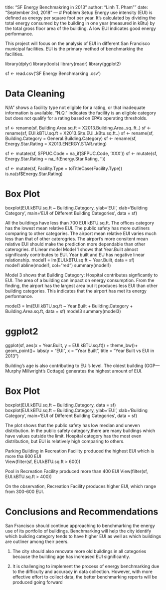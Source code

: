 title: "SF Energy Benchmakring in 2013"
author: "Linh T. Pham"" 
date: "September 3rd, 2018"
---
# Problem Setup 
Energy use intensity (EUI) is defined as energy per square foot per year. It’s calculated by dividing the total energy consumed by the building in one year (measured in kBtu) by the total gross floor area of the building. A low EUI indicates good energy performance.

This project will focus on the analysis of EUI in different San Francisco municipal facilities. EUI is the primary method of benchmarking the facilities. 

library(dplyr)
library(tools)
library(readr)
library(ggplot2)

sf <- read.csv('SF Energy Benchmarking .csv')

# Data Cleaning
N/A” shows a facility type not eligible for a rating, or that inadequate information is available. “N.Q.” indicates the facility is an eligible category but does not qualify for a rating based on EPA’s operating thresholds. 

sf <- rename(sf, Building.Area.sq.ft = X2013.Building.Area..sq..ft..)
sf <- rename(sf, EUI.kBTU.sq.ft = X2013.Site.EUI..kBtu.sq.ft..)
sf <- rename(sf, Building.Category = General.Building.Category)
sf <- rename(sf, Energy.Star.Rating = X2013.ENERGY.STAR.rating)

sf <- mutate(sf, SFPUC.Code = na_if(SFPUC.Code, 'XXX'))
sf <- mutate(sf, Energy.Star.Rating = na_if(Energy.Star.Rating, ''))

sf <- mutate(sf, Facility.Type = toTitleCase(Facility.Type))
is.na(sf$Energy.Star.Rating)

# Box Plot

boxplot(EUI.kBTU.sq.ft ~ Building.Category, ylab='EUI', xlab='Building Category', main='EUI of Different Building Categories', data = sf) 

All the buildings have less than 700 EUI kBTU.sq.ft. The offices category has the lowest mean relative EUI. The public safety has more outliners comparing to other categories. The airport mean relative EUI varies much less than that of other caterogries. The airport's more consitent mean relative EUI should make the prediction more dependable than other caterogries. 
# Linear model 
Model 1 shows that Year.Built almost significanly contributes to EUI. Year built and EU has negative linear relationship. 
model1 = lm(EUI.kBTU.sq.ft ~ Year.Built, data = sf)  
model1
abline(model1, col="red")
summary(model1)

Model 3 shows that Building Category: Hospital contributes signficantly to EUI.
The area of a building can impact on energy consumption. From the finding, the airport has the largest area but it produces less EUI than other building categories. This indicates that the airport has met its energy performance.  

model3 = lm(EUI.kBTU.sq.ft ~ Year.Built + Building.Category + Building.Area.sq.ft, data = sf) 
model3
summary(model3)

# ggplot2
ggplot(sf, aes(x = Year.Built, y = EUI.kBTU.sq.ft)) + 
  theme_bw()+
  geom_point()+
  labs(y = "EUI", x = "Year Built", title = "Year Built vs EUI in 2013")

Building’s age is also contributing to EUI’s level. The oldest building (GGP—Murphy Millwright’s Cottage) generates the highest amount of EUI. 

# Box Plot 
boxplot(EUI.kBTU.sq.ft ~ Building.Category, data = sf)
boxplot(EUI.kBTU.sq.ft ~ Building.Category, ylab='EUI', xlab='Building Category', main='EUI of Different Building Categories', data = sf) 

The plot shows that the public safety has low median and uneven distribution. In the public safety category,there are many buildings which have values outside the limit. Hospital category has the most even distribution, but EUI is relatively high comparing to others.  

Parking Building in Recreation Facility produced the highest EUI which is more tha 600 EUI  
View(filter(sf, EUI.kBTU.sq.ft > 600))

Pool in Recreation Facility produced more than 400 EUI 
View(filter(sf, EUI.kBTU.sq.ft > 400))

On the observation, Recreation Facility produces higher EUI, which range from 300-600 EUI. 

# Conclusions and Recommendations 
San Francisco should continue approaching to benchmarking the energy use of its portfolio of buildings. Benchmarking will help the city identify which building category tends to have higher EUI as well as which buildings are outliner among their peers. 

1.	The city should also renovate more old buildings in all categories because the building age has increased EUI significantly. 

2.	It is challenging to implement the process of energy benchmarking due to the difficulty and accuracy in data collection. However, with more effective effort to collect data, the better benchmarking reports will be produced going forward 


